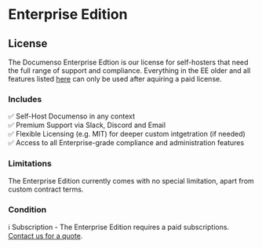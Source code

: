 # Enterprise Edition

## License

The Documenso Enterprise Edtion is our license for self-hosters that need the full range of support and compliance. Everything in the EE older and all features listed [here](https://github.com/documenso/documenso/blob/main/packages/ee/FEATURES) can only be used after aquiring a paid license.

### Includes

✅ Self-Host Documenso in any context\
✅ Premium Support via Slack, Discord and Email\
✅ Flexible Licensing (e.g. MIT) for deeper custom intgetration (if needed)\
✅ Access to all Enterprise-grade compliance and administration features

### Limitations

The Enterprise Edition currently comes with no special limitation, apart from custom contract terms.

### Condition

ℹ️ Subscription - The Enterprise Edition requires a paid subscriptions. [Contact us for a quote](https://documen.so/enterprise).
